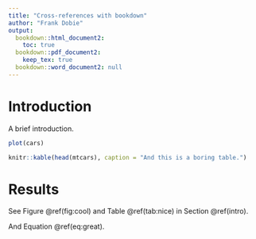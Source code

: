 ```yaml
---
title: "Cross-references with bookdown"
author: "Frank Dobie"
output:
  bookdown::html_document2:
    toc: true
  bookdown::pdf_document2:
    keep_tex: true
  bookdown::word_document2: null
---
```


# Introduction {#intro}

A brief introduction.

```r
plot(cars)
```

```r
knitr::kable(head(mtcars), caption = "And this is a boring table.")
```

\begin{equation}
a^2 + b^2 = c^2 (\#eq:great)
\end{equation}

# Results

See Figure \@ref(fig:cool) and Table \@ref(tab:nice) in Section \@ref(intro).

And Equation \@ref(eq:great).
